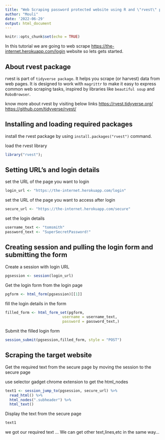 ---
title: "Web Scraping password protected website using R and \"rvest\" package"
author: "Mouli"
date: '2022-06-29'
output: html_document
---

```{r setup, include=FALSE}
knitr::opts_chunk$set(echo = TRUE)
```

In this tutorial we are going to web scrape <https://the-internet.herokuapp.com/login> website so lets gets started.

## About rvest package

rvest is part of `tidyverse package`. It helps you scrape (or harvest) data from web pages. It is designed to work with `magrittr` to make it easy to express common web scraping tasks, inspired by libraries like `beautiful soup` and `RoboBrowser`.

know more about rvest by visiting below links 
<https://rvest.tidyverse.org/>   
<https://github.com/tidyverse/rvest/>


## Installing and loading required packages
install the rvest package by using `install.packages("rvest")` command.

load the rvest library
```{r}
library("rvest");
```

## Setting URL's and login details

set the URL of the page you want to login

```{r}
login_url <- "https://the-internet.herokuapp.com/login"
```

set the URL of the page you want to access after login

```{r}
secure_url <- "https://the-internet.herokuapp.com/secure"
```

set the login details
```{r}
username_text <- "tomsmith"
password_text <- "SuperSecretPassword!"
```

## Creating session and pulling the login form and submitting the form

Create a session with login URL

```{r}
pgsession <- session(login_url)
```

Get the login form from the login page

```{r}
pgform <- html_form(pgsession)[[1]]
```

fill the login details in the form

```{r}
filled_form <- html_form_set(pgform,
                          username = username_text,
                          password = password_text,)
```


Submit the filled login form

```{r}
session_submit(pgsession,filled_form, style = "POST")

```

## Scraping the target website

Get the required text from the secure page by moving the session 
to the secure page

use selector gadget chrome extension to get the html_nodes

```{r}
text1 <- session_jump_to(pgsession, secure_url) %>% 
  read_html() %>% 
  html_nodes(".subheader") %>% 
  html_text()
```

Display the text from the secure page

```{r}
text1
```

we got our required text ... We can get other text,lines,etc in the same way...